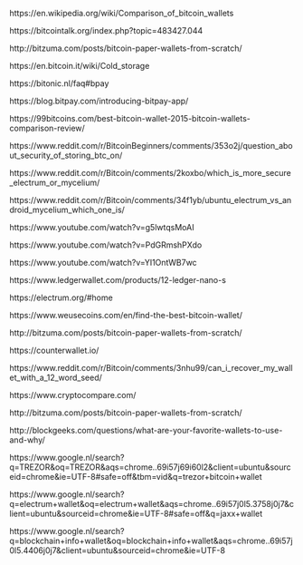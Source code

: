 
https://en.wikipedia.org/wiki/Comparison_of_bitcoin_wallets

https://bitcointalk.org/index.php?topic=483427.044

http://bitzuma.com/posts/bitcoin-paper-wallets-from-scratch/

https://en.bitcoin.it/wiki/Cold_storage

https://bitonic.nl/faq#bpay

https://blog.bitpay.com/introducing-bitpay-app/

https://99bitcoins.com/best-bitcoin-wallet-2015-bitcoin-wallets-comparison-review/

https://www.reddit.com/r/BitcoinBeginners/comments/353o2j/question_about_security_of_storing_btc_on/

https://www.reddit.com/r/Bitcoin/comments/2koxbo/which_is_more_secure_electrum_or_mycelium/

https://www.reddit.com/r/Bitcoin/comments/34f1yb/ubuntu_electrum_vs_android_mycelium_which_one_is/

https://www.youtube.com/watch?v=g5lwtqsMoAI

https://www.youtube.com/watch?v=PdGRmshPXdo

https://www.youtube.com/watch?v=YI1OntWB7wc

https://www.ledgerwallet.com/products/12-ledger-nano-s

https://electrum.org/#home

https://www.weusecoins.com/en/find-the-best-bitcoin-wallet/

http://bitzuma.com/posts/bitcoin-paper-wallets-from-scratch/

https://counterwallet.io/

https://www.reddit.com/r/Bitcoin/comments/3nhu99/can_i_recover_my_wallet_with_a_12_word_seed/

https://www.cryptocompare.com/

http://bitzuma.com/posts/bitcoin-paper-wallets-from-scratch/

http://blockgeeks.com/questions/what-are-your-favorite-wallets-to-use-and-why/


https://www.google.nl/search?q=TREZOR&oq=TREZOR&aqs=chrome..69i57j69i60l2&client=ubuntu&sourceid=chrome&ie=UTF-8#safe=off&tbm=vid&q=trezor+bitcoin+wallet

https://www.google.nl/search?q=electrum+wallet&oq=electrum+wallet&aqs=chrome..69i57j0l5.3758j0j7&client=ubuntu&sourceid=chrome&ie=UTF-8#safe=off&q=jaxx+wallet

https://www.google.nl/search?q=blockchain+info+wallet&oq=blockchain+info+wallet&aqs=chrome..69i57j0l5.4406j0j7&client=ubuntu&sourceid=chrome&ie=UTF-8

